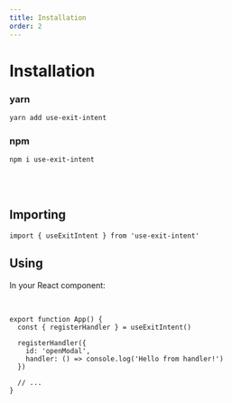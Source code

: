 ```yaml
---
title: Installation
order: 2
---
```


# Installation

### yarn

```bash
yarn add use-exit-intent
```

### npm
```bash
npm i use-exit-intent
```

<br/><br/>

## Importing
```tsx
import { useExitIntent } from 'use-exit-intent'
```

## Using

In your React component:

<br />

```tsx
export function App() {
  const { registerHandler } = useExitIntent()

  registerHandler({
    id: 'openModal',
    handler: () => console.log('Hello from handler!')
  })

  // ...
}
```

